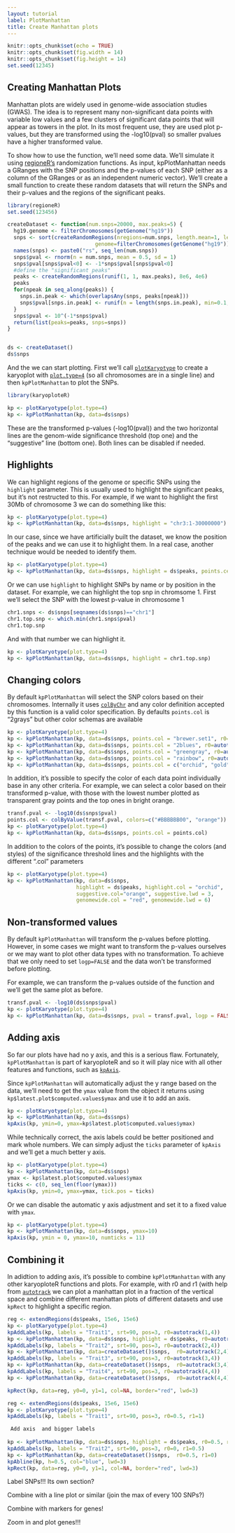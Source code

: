 ```yaml
---
layout: tutorial
label: PlotManhattan
title: Create Manhattan plots
---
```



```r
knitr::opts_chunk$set(echo = TRUE)
knitr::opts_chunk$set(fig.width = 14)
knitr::opts_chunk$set(fig.height = 14)
set.seed(12345)
```

## Creating Manhattan Plots

Manhattan plots are widely used in genome-wide association studies (GWAS).  The
idea is to represent many non-significant data points with variable low values
and a few clusters of significant data points that will appear as towers in 
the plot. In its most frequent use, they are used plot p-values, but they
are transformed using the -log10(pval) so smaller pvalues have a higher
transformed value.

To show how to use the function, we'll need some data. We'll simulate it using
[regioneR's](http://bioconductor.org/packages/regioneR/) randomization 
functions. As input, kpPlotManhattan needs a GRanges with the SNP positions 
and the p-values of each SNP (either as a column of the GRanges or as an
independent numeric vector). We'll create a small function to create these
random datasets that will return the SNPs and their p-values and the regions
of the significant peaks.


```r
library(regioneR)
set.seed(123456)

createDataset <- function(num.snps=20000, max.peaks=5) {
  hg19.genome <- filterChromosomes(getGenome("hg19"))
  snps <- sort(createRandomRegions(nregions=num.snps, length.mean=1, length.sd=0,
                            genome=filterChromosomes(getGenome("hg19"))))
  names(snps) <- paste0("rs", seq_len(num.snps))
  snps$pval <- rnorm(n = num.snps, mean = 0.5, sd = 1)
  snps$pval[snps$pval<0] <- -1*snps$pval[snps$pval<0]
  #define the "significant peaks"
  peaks <- createRandomRegions(runif(1, 1, max.peaks), 8e6, 4e6)
  peaks
  for(npeak in seq_along(peaks)) {
    snps.in.peak <- which(overlapsAny(snps, peaks[npeak]))
    snps$pval[snps.in.peak] <- runif(n = length(snps.in.peak), min=0.1, max=runif(1,6,8))
  }
  snps$pval <- 10^(-1*snps$pval)
  return(list(peaks=peaks, snps=snps))
}


ds <- createDataset()
ds$snps
```

And the we can start plotting. First we'll call 
[`plotKaryotype`]({{ site.baseurl }}{% link Tutorial/CreateIdeogram/CreateIdeogram.md %}) 
to create a karyoplot with 
[`plot.type=4`]({{ site.baseurl }}{% link Tutorial/PlotTypes/PlotTypes.md %})
(so all chromosomes are in a single line) and then `kpPlotManhattan` to plot 
the SNPs.


```r
library(karyoploteR)

kp <- plotKaryotype(plot.type=4)
kp <- kpPlotManhattan(kp, data=ds$snps)
```

These are the transformed p-values (-log10(pval)) and the two horizontal lines 
are the genom-wide significance threshold (top one) and the "suggestive" line 
(bottom one). Both lines can be disabled if needed.

## Highlights

We can highlight regions of the genome or specific SNPs using the 
`highlight` parameter. This is usually used to highlight the significant
peaks, but it's not restructed to this. For example, if we want to highlight
the first 30Mb of chromosome 3 we can do something like this:

```r
kp <- plotKaryotype(plot.type=4)
kp <- kpPlotManhattan(kp, data=ds$snps, highlight = "chr3:1-30000000")
```

In our case, since we have artificially built the dataset, we know the position
of the peaks and we can use it to highlight them. In a real case, another
technique would be needed to identify them.

```r
kp <- plotKaryotype(plot.type=4)
kp <- kpPlotManhattan(kp, data=ds$snps, highlight = ds$peaks, points.cex = 0.8)
```

Or we can use `highlight` to highlight SNPs by name or by position in the 
dataset. For example, we can highlight the top snp in chromsome 1. First we'll 
select the SNP with the lowest p-value in chromosome 1

```r
chr1.snps <- ds$snps[seqnames(ds$snps)=="chr1"]
chr1.top.snp <- which.min(chr1.snps$pval)
chr1.top.snp
```

And with that number we can highlight it.

```r
kp <- plotKaryotype(plot.type=4)
kp <- kpPlotManhattan(kp, data=ds$snps, highlight = chr1.top.snp)
```

## Changing colors

By default `kpPlotManhattan` will select the SNP colors based on their 
chromosomes. Internally it uses 
[`colByChr`]({{ site.baseurl }}{% link Tutorial/Colors/Colors.md %})
and any color definition accepted by this function is a valid color 
specification. By defaults `points.col` is "2grays" but other color
schemas are available

```r
kp <- plotKaryotype(plot.type=4)
kp <- kpPlotManhattan(kp, data=ds$snps, points.col = "brewer.set1", r0=autotrack(1,5))
kp <- kpPlotManhattan(kp, data=ds$snps, points.col = "2blues", r0=autotrack(2,5))
kp <- kpPlotManhattan(kp, data=ds$snps, points.col = "greengray", r0=autotrack(3,5))
kp <- kpPlotManhattan(kp, data=ds$snps, points.col = "rainbow", r0=autotrack(4,5))
kp <- kpPlotManhattan(kp, data=ds$snps, points.col = c("orchid", "gold", "orange"), r0=autotrack(5,5))
```

In addition, it's possible to specify the color of each data point individually
base in any other criteria. For example, we can select a color based on their 
transformed p-value, with those with the lowest number plotted as transparent
gray points and the top ones in bright orange.

```r
transf.pval <- -log10(ds$snps$pval)
points.col <- colByValue(transf.pval, colors=c("#BBBBBB00", "orange"))
kp <- plotKaryotype(plot.type=4)
kp <- kpPlotManhattan(kp, data=ds$snps, points.col = points.col)

```


In addition to the colors of the points, it's possible to change the colors 
(and styles) of the significance threshold lines and the highlights with 
the different ".col" parameters

```r
kp <- plotKaryotype(plot.type=4)
kp <- kpPlotManhattan(kp, data=ds$snps, 
                      highlight = ds$peaks, highlight.col = "orchid",
                      suggestive.col="orange", suggestive.lwd = 3,
                      genomewide.col = "red", genomewide.lwd = 6)
```


## Non-transformed values

By default `kpPlotManhattan` will transform the p-values before plotting. 
However, in some cases we might want to transform the p-values ourselves
or we may want to plot other data types with no transformation. To 
achieve that we only need to set `logp=FALSE` and the data won't be transformed
before plotting.

For example, we can transform the p-values outside of the function and we'll
get the same plot as before.

```r
transf.pval <- -log10(ds$snps$pval)
kp <- plotKaryotype(plot.type=4)
kp <- kpPlotManhattan(kp, data=ds$snps, pval = transf.pval, logp = FALSE )
```

## Adding axis

So far our plots have had no y axis, and this is a serious flaw. Fortunately,
`kpPlotManhattan` is part of karyoploteR and so it will play nice with all other
features and functions, such as 
[`kpAxis`]({{ site.baseurl }}{% link Tutorial/Axis/Axis.md %}).

Since `kpPlotManhattan` will automatically adjust the y range based on the data,
we'll need to get the `ymax` value from the object it returns using
`kp$latest.plot$computed.values$ymax` and use it to add an axis.

```r
kp <- plotKaryotype(plot.type=4)
kp <- kpPlotManhattan(kp, data=ds$snps)
kpAxis(kp, ymin=0, ymax=kp$latest.plot$computed.values$ymax)
```

While technically correct, the axis labels could be better positioned and 
mark whole numbers. We can simply adjust the `ticks` parameter of `kpAxis`
and we'll get a much better y axis.

```r
kp <- plotKaryotype(plot.type=4)
kp <- kpPlotManhattan(kp, data=ds$snps)
ymax <- kp$latest.plot$computed.values$ymax
ticks <- c(0, seq_len(floor(ymax)))
kpAxis(kp, ymin=0, ymax=ymax, tick.pos = ticks)
```

Or we can disable the automatic y axis adjustment and set it to a fixed value
with `ymax`.

```r
kp <- plotKaryotype(plot.type=4)
kp <- kpPlotManhattan(kp, data=ds$snps, ymax=10)
kpAxis(kp, ymin = 0, ymax=10, numticks = 11)
```

## Combining it

In adidtion to adding axis, it's possible to combine `kpPlotManhattan` with
any other karyoploteR functions and plots. For example, with r0 and r1 (with
help from 
[`autotrack`]()
we can plot a manhattan plot in a fraction of the vertical space and combine
different manhattan plots of different datasets and use `kpRect` to highlight a 
specific region.

```r
reg <- extendRegions(ds$peaks, 15e6, 15e6)
kp <- plotKaryotype(plot.type=4)
kpAddLabels(kp, labels = "Trait1", srt=90, pos=3, r0=autotrack(1,4))
kp <- kpPlotManhattan(kp, data=ds$snps, highlight = ds$peaks, r0=autotrack(1,4))
kpAddLabels(kp, labels = "Trait2", srt=90, pos=3, r0=autotrack(2,4))
kp <- kpPlotManhattan(kp, data=createDataset()$snps,  r0=autotrack(2,4))
kpAddLabels(kp, labels = "Trait3", srt=90, pos=3, r0=autotrack(3,4))
kp <- kpPlotManhattan(kp, data=createDataset()$snps,  r0=autotrack(3,4))
kpAddLabels(kp, labels = "Trait4", srt=90, pos=3, r0=autotrack(4,4))
kp <- kpPlotManhattan(kp, data=createDataset()$snps,  r0=autotrack(4,4))

kpRect(kp, data=reg, y0=0, y1=1, col=NA, border="red", lwd=3)

```


```r
reg <- extendRegions(ds$peaks, 15e6, 15e6)
kp <- plotKaryotype(plot.type=4)
kpAddLabels(kp, labels = "Trait1", srt=90, pos=3, r0=0.5, r1=1)

 Add axis  and bigger labels
 
kp <- kpPlotManhattan(kp, data=ds$snps, highlight = ds$peaks, r0=0.5, r1=1)
kpAddLabels(kp, labels = "Trait2", srt=90, pos=3, r0=0, r1=0.5)
kp <- kpPlotManhattan(kp, data=createDataset()$snps,  r0=0.5, r1=0)
kpAbline(kp, h=0.5, col="blue", lwd=3)
kpRect(kp, data=reg, y0=0, y1=1, col=NA, border="red", lwd=3)

```

Label SNPs!!! Its own section?

Combine with a line plot or similar (join the max of every 100 SNPs?)

Combine with markers for genes!

Zoom in and plot genes!!!
